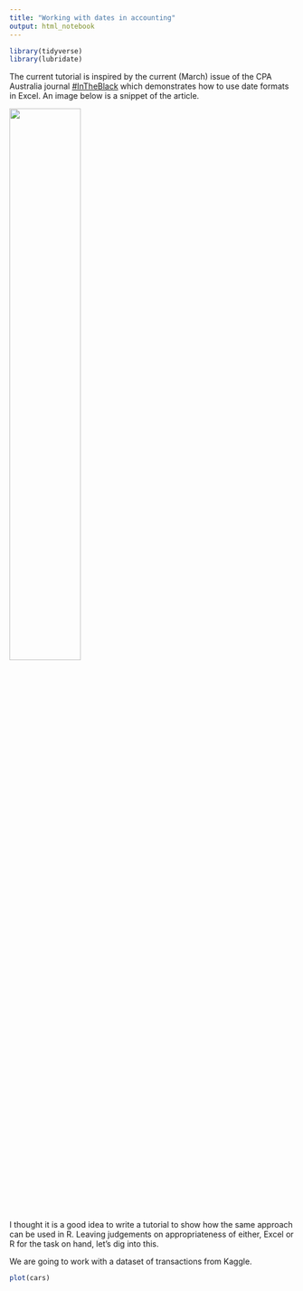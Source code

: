 ```yaml
---
title: "Working with dates in accounting"
output: html_notebook
---
```


```r
library(tidyverse)
library(lubridate)
```

The current tutorial is inspired by the current (March) issue of the CPA Australia journal [#InTheBlack](https://intheblack.cpaaustralia.com.au/) which demonstrates how to use date formats in Excel. An image below is a snippet of the article. 

![](img/excel_dates.png){width="50%"}

I thought it is a good idea to write a tutorial to show how the same approach can be used in R. Leaving judgements on appropriateness of either, Excel or R for the task on hand, let's dig into this.

We are going to work with a dataset of transactions from Kaggle. 






```r
plot(cars)
```


